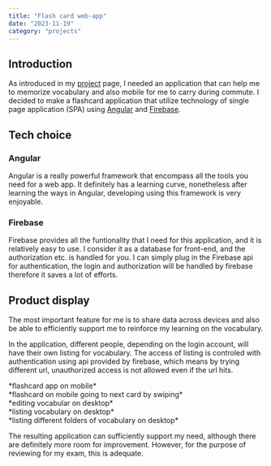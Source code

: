 ```yaml
---
title: "Flash card web-app"
date: "2023-11-19"
category: "projects"
---
```


## Introduction

As introduced in my [project](/projects) page, I needed an application that can help me to memorize vocabulary and also mobile for me to carry during commute. I decided to make a flashcard application that utilize technology of single page application (SPA) using [Angular](https://angular.io/) and [Firebase](https://firebase.google.com/). 

## Tech choice

### Angular

Angular is a really powerful framework that encompass all the tools you need for a web app. It definitely has a learning curve, nonetheless after learning the ways in Angular, developing using this framework is very enjoyable. 

### Firebase

Firebase provides all the funtionality that I need for this application, and it is relatively easy to use. I consider it as a database for front-end, and the authorization etc. is handled for you. I can simply plug in the Firebase api for authentication, the login and authorization will be handled by firebase therefore it saves a lot of efforts. 

## Product display

The most important feature for me is to share data across devices and also be able to efficiently support me to reinforce my learning on the vocabulary. 

In the application, different people, depending on the login account, will have their own listing for vocabulary. The access of listing is controled with authentication using api provided by firebase, which means by trying different url, unauthorized access is not allowed even if the url hits. 

<GridContainer>
<div>
<NextImage src={"/assets/blog/project-flashcard:02.jpg"} width={300} height={400} alt="flashcard display on phone" />
*flashcard app on mobile*
</div>
<div>
<NextImage src={"/assets/blog/project-flashcard:03.gif"} width={300} height={400} alt="flashcard display" />
*flashcard on mobile going to next card by swiping*
</div>
<div>
<NextImage src={"/assets/blog/project-flashcard:01.png"} width={300} height={400} alt="flashcard display desktop" />
*editing vocabular on desktop*
</div>
<div>
<NextImage src={"/assets/blog/project-flashcard:04.png"} width={300} height={400} alt="flashcard display" />
*listing vocabulary on desktop*
</div>
<div>
    <NextImage src={"/assets/blog/project-flashcard:05.png"} width={300} height={400} alt="flashcard display" />
    *listing different folders of vocabulary on desktop*
</div>
</GridContainer>

The resulting application can sufficiently support my need, although there are definitely more room for improvement. However, for the purpose of reviewing for my exam, this is adequate. 
